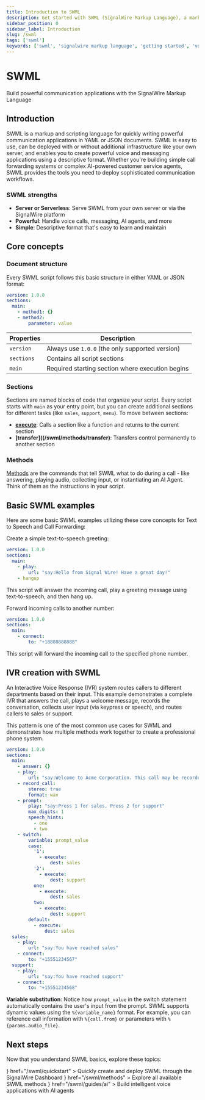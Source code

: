 ```yaml
---
title: Introduction to SWML
description: Get started with SWML (SignalWire Markup Language), a markup and scripting language for quickly writing powerful communication applications in YAML or JSON documents.
sidebar_position: 0
sidebar_label: Introduction
slug: /swml
tags: ['swml']
keywords: ['swml', 'signalwire markup language', 'getting started', 'voice applications', 'yaml', 'json']
---
```



# SWML

<Subtitle>Build powerful communication applications with the SignalWire Markup Language</Subtitle>


## Introduction

SWML is a markup and scripting language for quickly writing powerful communication applications in YAML or JSON documents. SWML is easy to use, can be deployed with or without additional infrastructure like your own server, and enables you to create powerful voice and messaging applications using a descriptive format. Whether you're building simple call forwarding systems or complex AI-powered customer service agents, SWML provides the tools you need to deploy sophisticated communication workflows. 

### SWML strengths

- **Server or Serverless**: Serve SWML from your own server or via the SignalWire platform
- **Powerful**: Handle voice calls, messaging, AI agents, and more
- **Simple**: Descriptive format that's easy to learn and maintain


## Core concepts

### Document structure

Every SWML script follows this basic structure in either YAML or JSON format:

```yaml andJson
version: 1.0.0
sections:
  main:
    - method1: {}
    - method2:
        parameter: value
```

| Properties | Description |
|-----------|-------------|
| `version` | Always use `1.0.0` (the only supported version) |
| `sections` | Contains all script sections |
| `main` | Required starting section where execution begins |


### Sections

Sections are named blocks of code that organize your script. Every script starts with `main` as your entry point, but you can create additional sections for different tasks (like `sales`, `support`, `menu`). To move between sections:

- **[execute](/swml/methods/execute)**: Calls a section like a function and returns to the current section
- **[transfer]((/swml/methods/transfer)**: Transfers control permanently to another section

### Methods

[Methods](swml/methods) are the commands that tell SWML what to do during a call - 
like answering, playing audio, collecting input, or instantiating an AI Agent. 
Think of them as the instructions in your script.


## Basic SWML examples

Here are some basic SWML examples utilizing these core concepts for Text to Speech and Call Forwarding:

<Tabs>
<TabItem value="text-to-speech" label="Text to Speech">

Create a simple text-to-speech greeting:

```yaml andJson
version: 1.0.0
sections:
  main:
    - play:
        url: "say:Hello from Signal Wire! Have a great day!"
    - hangup
```

This script will answer the incoming call, play a greeting message using text-to-speech, and then hang up.

</TabItem>
<TabItem value="call-forwarding" label="Call Forwarding">

Forward incoming calls to another number:

```yaml andJson
version: 1.0.0
sections:
  main:
    - connect:
        to: "+18888888888"
```

This script will forward the incoming call to the specified phone number.

</TabItem>
</Tabs>


## IVR creation with SWML

An Interactive Voice Response (IVR) system routes callers to different departments based on their input. This example demonstrates a complete IVR that answers the call, plays a welcome message, records the conversation, collects user input (via keypress or speech), and routes callers to sales or support. 

This pattern is one of the most common use cases for SWML and demonstrates how multiple methods work together to create a professional phone system.

```yaml andJson
version: 1.0.0
sections:
  main:
    - answer: {}
    - play:
        url: "say:Welcome to Acme Corporation. This call may be recorded."
    - record_call:
        stereo: true
        format: wav
    - prompt:
        play: "say:Press 1 for sales, Press 2 for support"
        max_digits: 1
        speech_hints:
          - one
          - two
    - switch:
        variable: prompt_value
        case:
          '1':
            - execute:
                dest: sales
          '2':
            - execute:
                dest: support
          one:
            - execute:
                dest: sales
          two:
            - execute:
                dest: support
        default:
          - execute:
              dest: sales
  sales:
    - play:
        url: "say:You have reached sales"
    - connect:
        to: "+15551234567"
  support:
    - play:
        url: "say:You have reached support"
    - connect:
        to: "+15551234568"
```

**Variable substitution**: Notice how `prompt_value` in the switch statement automatically contains the user's input from the prompt. SWML supports dynamic values using the `%{variable_name}` format. For example, you can reference call information with `%{call.from}` or parameters with `%{params.audio_file}`.


## Next steps

Now that you understand SWML basics, explore these topics:

  <CardGroup cols={3}>
    <Card
      title="Quickstart"
      icon={<MdAutoAwesome />}
      href="/swml/quickstart"
    >
      Quickly create and deploy SWML through the SignalWire Dashboard
    </Card>
    <Card
      title="Methods reference"
      icon={<MdCode />}
      href="/swml/methods"
    >
      Explore all available SWML methods
    </Card>
    <Card
      title="AI guides"
      icon={<MdSmartToy />}
      href="/swml/guides/ai"
    >
      Build intelligent voice applications with AI agents
    </Card>
  </CardGroup>

